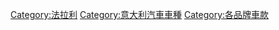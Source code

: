 [[Category:法拉利|Category:法拉利]]
[[Category:意大利汽車車種|Category:意大利汽車車種]]
[[Category:各品牌車款|Category:各品牌車款]]
